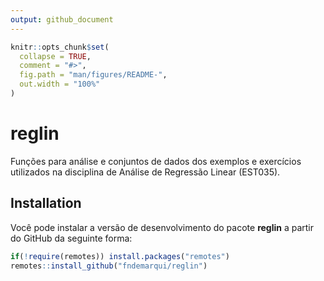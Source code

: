 ```yaml
---
output: github_document
---
```



```r
knitr::opts_chunk$set(
  collapse = TRUE,
  comment = "#>",
  fig.path = "man/figures/README-",
  out.width = "100%"
)
```

# reglin

Funções para análise e conjuntos de dados dos exemplos e exercícios utilizados na disciplina de Análise de Regressão Linear (EST035).

## Installation

Você pode instalar a versão de desenvolvimento do pacote __reglin__ a partir do GitHub da seguinte forma:


```r
if(!require(remotes)) install.packages("remotes")
remotes::install_github("fndemarqui/reglin")
```


